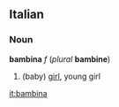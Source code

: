 ==Italian==
===Noun===
'''bambina''' ''f'' (''plural'' '''bambine''')

#(baby) [[girl]], young girl

[[it:bambina]]